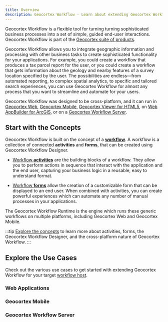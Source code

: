 ```yaml
---
title: Overview
description: Geocortex Workflow - Learn about extending Geocortex Workflow
---
```



Geocortex Workflow is a flexible tool for turning turning sophisticated business processes into a set of simple, guided end-user interactions. Geocortex Workflow is part of the [Geocortex suite of products](https://www.geocortex.com/products/).

Geocortex Workflow allows you to integrate geographic information and processing with other business tasks to create sophisticated functionality for your applications. For example, you could create a workflow that produces a tax parcel report for the user, or you could create a workflow that gets information about the geology and nearby features of a survey location specified by the user. The possibilities are endless—from automated reporting, to complex spatial analytics, to specific and tailored search experiences, you can use Geocortex Workflow for almost any process that you want to streamline and automate for your users.

Geocortex Workflow was designed to be cross-platform, and it can run in [Geocortex Web](https://www.geocortex.com/products/gxw/), [Geocortex Mobile](https://www.geocortex.com/products/gxm/), [Geocortex Viewer for HTML5](https://docs.geocortex.com/essentials/gvh/), on [Web AppBuilder for ArcGIS](https://www.esri.com/en-us/arcgis/products/web-appbuilder/overview), or on a [Geocortex Workflow Server](https://docs.geocortex.com/workflow/latest/help/Default.htm#wf5/help/server-workflows.htm%3FTocPath%3DServer%2520Workflows%7C_____0).

<DesignerCallout />

## Start with the Concepts

Geocortex Workflow is built on the concept of a [**workflow**](concepts-key-concepts.mdx#workflow). A workflow is a collection of connected **activities** and **forms**, that can be created using Geocortex Workflow Designer.

-   [Workflow **activities**](concepts-key-concepts.mdx#activities) are the building blocks of a workflow. They allow you to perform actions in sequence that interact with the application and the end user, capturing your business logic in a reusable, easy to understand format.

-   [Workflow **forms**](concepts-key-concepts.mdx#form-elements) allow the creation of a customizable form that can be displayed to an end user. When combined with activities, you can create powerful experiences which can automate any number of manual processes in your applications.

The Geocortex Workflow Runtime is the engine which runs these generic workflows on multiple platforms, including Geocortex Web and Geocortex Mobile.

:::tip
[Explore the concepts](concepts-key-concepts.mdx) to learn more about activities, forms, the Geocortex Workflow Designer, and the cross-platform nature of Geocortex Workflow.
:::

## Explore the Use Cases

Check out the various use cases to get started with extending Geocortex Workflow for your target [workflow host](concepts-key-concepts.mdx#geocortex-workflow-hosts).

### Web Applications

<UseCaseContainer>
    <UseCaseCard
        title="Implement a Custom Activity"
        description="Implement a custom activity for Web Applications"
        link="usecases-web-implement-custom-activity"
    />
    <UseCaseCard
        title="Implement a Custom Form Element"
        description="Implement a custom form for Web Applications"
        link="usecases-web-implement-custom-form-elements"
    />
</UseCaseContainer>

### Geocortex Mobile

<UseCaseContainer>
    <UseCaseCard
        title="Implement a Custom Activity"
        description="Implement a custom activity for Geocortex Mobile applications"
        link="usecases-mobile-implement-custom-activity"
    />
    <UseCaseCard
        title="Implement a Custom Form Element"
        description="Implement a custom form for Geocortex Mobile applications"
        link="usecases-mobile-implement-custom-form-elements"
    />
</UseCaseContainer>

### Geocortex Workflow Server

<UseCaseContainer>
    <UseCaseCard
        title="Implement a Custom Activity"
        description="Implement a custom activity for Geocortex Workflow Server"
        link="usecases-server-implement-custom-activity"
    />
    <UseCaseCard
        title="Reference a Third Party Library"
        description="Reference a third party library in custom Geocortex Workflow Server activities."
        link="usecases-server-reference-third-party-library"
    />
</UseCaseContainer>
